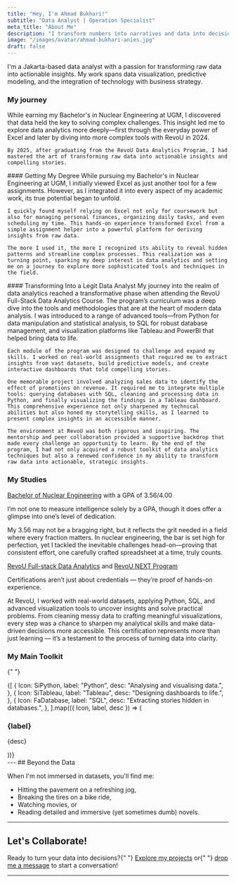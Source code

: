 ```yaml
---
title: "Hey, I'm Ahmad Bukhari!"
subtitle: "Data Analyst | Operation Specialist"
meta_title: "About Me"
description: "I transform numbers into narratives and data into decisions. Powered by coffee and a passion for fitness."
image: "/images/avatar/ahmad-bukhari-anies.jpg"
draft: false
---
```


I'm a Jakarta-based data analyst with a passion for transforming raw data into actionable insights. My work spans data visualization, predictive modeling, and the integration of technology with business strategy.

### My journey

<Tabs client:load>
  <Tab name="Journey">
    While earning my Bachelor's in Nuclear Engineering at UGM, I discovered that data held the key to solving complex challenges. This insight led me to explore data analytics more deeply—first through the everyday power of Excel and later by diving into more complex tools with RevoU in 2024.

    By 2025, after graduating from the RevoU Data Analytics Program, I had mastered the art of transforming raw data into actionable insights and compelling stories.

  </Tab>
  <Tab name="2023">
    ####  Getting My Degree
    While pursuing my Bachelor's in Nuclear Engineering at UGM, I initially viewed Excel as just another tool for a few assignments. However, as I integrated it into every aspect of my academic work, its true potential began to unfold.

    I quickly found myself relying on Excel not only for coursework but also for managing personal finances, organizing daily tasks, and even scheduling my time. This hands-on experience transformed Excel from a simple assignment helper into a powerful platform for deriving insights from raw data.

    The more I used it, the more I recognized its ability to reveal hidden patterns and streamline complex processes. This realization was a turning point, sparking my deep interest in data analytics and setting me on a journey to explore more sophisticated tools and techniques in the field.

  </Tab>
  <Tab name="2024">
    #### Transforming Into a Legit Data Analyst
    My journey into the realm of data analytics reached a transformative phase when attending the RevoU Full-Stack Data Analytics Course. The program’s curriculum was a deep dive into the tools and methodologies that are at the heart of modern data analysis. I was introduced to a range of advanced tools—from Python for data manipulation and statistical analysis, to SQL for robust database management, and visualization platforms like Tableau and PowerBI that helped bring data to life.

    Each module of the program was designed to challenge and expand my skills. I worked on real-world assignments that required me to extract insights from vast datasets, build predictive models, and create interactive dashboards that told compelling stories.

    One memorable project involved analyzing sales data to identify the effect of promotions on revenue. It required me to integrate multiple tools: querying databases with SQL, cleaning and processing data in Python, and finally visualizing the findings in a Tableau dashboard. This comprehensive experience not only sharpened my technical abilities but also honed my storytelling skills, as I learned to present complex insights in an accessible manner.

    The environment at RevoU was both rigorous and inspiring. The mentorship and peer collaboration provided a supportive backdrop that made every challenge an opportunity to learn. By the end of the program, I had not only acquired a robust toolkit of data analytics techniques but also a renewed confidence in my ability to transform raw data into actionable, strategic insights.

   </Tab>
</Tabs>

### My Studies

<Accordion client:load title="Bachelor's">
  <a href="/project" aria-label="Bachelor of Nuclear Engineering">Bachelor of Nuclear Engineering</a>
  with a GPA of 3.56/4.00

I’m not one to measure intelligence solely by a GPA, though it does offer a glimpse into one’s level of dedication.

My 3.56 may not be a bragging right, but it reflects the grit needed in a field where every fraction matters. In nuclear engineering, the bar is set high for perfection, yet I tackled the inevitable challenges head-on—proving that consistent effort, one carefully crafted spreadsheet at a time, truly counts.

</Accordion>

<Accordion client:load title="Certification">
  <a open href="/Certificate%20of%20Proficiency.pdf" target="_blank" aria-label="RevoU Full-stack Data Analytics Certificate">RevoU Full-stack Data Analytics</a> and
  <a open href="/Certificate%20of%20Excellence.pdf" target="_blank" aria-label="RevoU NEXT Program Certificate">RevoU NEXT Program</a>

Certifications aren’t just about credentials — they’re proof of hands-on experience.

At RevoU, I worked with real-world datasets, applying Python, SQL, and advanced visualization tools to uncover insights and solve practical problems. From cleaning messy data to crafting meaningful visualizations, every step was a chance to sharpen my analytical skills and make data-driven decisions more accessible. This certification represents more than just learning — it’s a testament to the process of turning data into clarity.

</Accordion>


### My Main Toolkit

{" "}

<div className="grid grid-cols-1 sm:grid-cols-3 gap-6">
  {[
    {
      Icon: SiPython,
      label: "Python",
      desc: "Analysing and visualising data.",
    },
    {
      Icon: SiTableau,
      label: "Tableau",
      desc: "Designing dashboards to life.",
    },
    {
      Icon: FaDatabase,
      label: "SQL",
      desc: "Extracting stories hidden in databases.",
    },
  ].map(({ Icon, label, desc }) => (
    <div
      key={label}
      className="text-primary dark:text-darkmode-primary flex flex-col items-center text-center p-4 border rounded-lg"
    >
      <Icon className="text-4xl mb-2" />
      <h3 className="text-xl font-semibold">{label}</h3>
      <p className="mt-1">{desc}</p>
    </div>
  ))}
</div>
--- ## Beyond the Data
<p>When I'm not immersed in datasets, you'll find me:</p>
<ul className="list-disc pl-6 space-y-2 mt-2">
  <li>Hitting the pavement on a refreshing jog,</li>
  <li>Breaking the tires on a bike ride,</li>
  <li>Watching movies, or</li>
  <li>Reading detailed and immersive (yet sometimes dumb) novels.</li>
</ul>

---

<div className="my-12 text-center">
  <h2 className="text-2xl font-bold mb-4">Let's Collaborate!</h2>
  <p>
    Ready to turn your data into decisions?{" "}
    <a href="/project">Explore my projects</a> or{" "}
    <a href="/contact">drop me a message</a>
    to start a conversation!
  </p>
</div>

---
